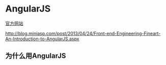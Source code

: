 = AngularJS =
[[http://angularjs.org/|官方网站]]

[[http://blog.miniasp.com/post/2013/04/24/Front-end-Engineering-Fineart-An-Introduction-to-AngularJS.aspx]]

== 为什么用AngularJS ==


